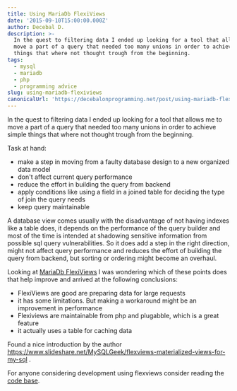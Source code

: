 ```yaml
---
title: Using MariaDb FlexiViews
date: '2015-09-10T15:00:00.000Z'
author: Decebal D.
description: >-
  In the quest to filtering data I ended up looking for a tool that allows me to
  move a part of a query that needed too many unions in order to achieve simple
  things that where not thought trough from the beginning.
tags:
  - mysql
  - mariadb
  - php
  - programming advice
slug: using-mariadb-flexiviews
canonicalUrl: 'https://decebalonprogramming.net/post/using-mariadb-flexiviews'
---
```



In the quest to filtering data I ended up looking for a tool that allows me to move a part of a query that needed too many unions in order to achieve simple things that where not thought trough from the beginning.

Task at hand:

- make a step in moving from a faulty database design to a new organized data model
- don't affect current query performance
- reduce the effort in building the query from backend
- apply conditions like using a field in a joined table for deciding the type of join the query needs
- keep query maintainable

A database view comes usually with the disadvantage of not having indexes like a table does, it depends on the performance of the query builder and most of the time is intended at shadowing sensitive information from possible sql query vulnerabilities. So it does add a step in the right direction, might not affect query performance and reduces the effort of building the query from backend, but sorting or ordering might become an overhaul.

Looking at [MariaDb FlexiViews](https://mariadb.com/kb/en/mariadb/flexviews/) I was wondering which of these points does that help improve and arrived at the following conclusions:

- FlexiViews are good are preparing data for large requests
- it has some limitations. But making a workaround might be an improvement in performance
- Flexiviews are maintainable from php and plugabble, which is a great feature
- it actually uses a table for caching data

Found a nice introduction by the author https://www.slideshare.net/MySQLGeek/flexviews-materialized-views-for-my-sql .

For anyone considering development using flexviews consider reading the [code base](https://github.com/greenlion/swanhart-tools/tree/master/flexviews).
